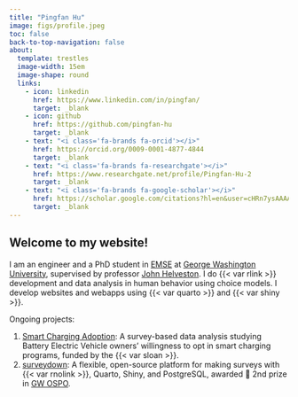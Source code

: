 ```yaml
---
title: "Pingfan Hu"
image: figs/profile.jpeg
toc: false
back-to-top-navigation: false
about:
  template: trestles
  image-width: 15em
  image-shape: round
  links:
    - icon: linkedin
      href: https://www.linkedin.com/in/pingfan/
      target: _blank
    - icon: github
      href: https://github.com/pingfan-hu
      target: _blank
    - text: "<i class='fa-brands fa-orcid'></i>"
      href: https://orcid.org/0009-0001-4877-4844
      target: _blank
    - text: "<i class='fa-brands fa-researchgate'></i>"
      href: https://www.researchgate.net/profile/Pingfan-Hu-2
      target: _blank
    - text: "<i class='fa-brands fa-google-scholar'></i>"
      href: https://scholar.google.com/citations?hl=en&user=cHRn7ysAAAAJ&view_op=list_works&gmla=AOv-ny_SNvl4HxALL_saOPSbgciX2yIEDuqGz8VcwqjeV8_KIsvS3Clzw9UsU0HyvsfVAVgU_yJO2NLq6vLT1IL2
      target: _blank
---
```


## Welcome to my website!

I am an engineer and a PhD student in [EMSE](https://emse.engineering.gwu.edu/) at [George Washington University](https://www.gwu.edu/), supervised by professor [John Helveston](https://www.jhelvy.com). I do {{< var rlink >}} development and data analysis in human behavior using choice models. I develop websites and webapps using {{< var quarto >}} and {{< var shiny >}}.

Ongoing projects:

1. [Smart Charging Adoption](https://sc.pingfanhu.com): A survey-based data analysis studying Battery Electric Vehicle owners' willingness to opt in smart charging programs, funded by the {{< var sloan >}}.
2. [surveydown](https://surveydown.org): A flexible, open-source platform for making surveys with {{< var rnolink >}}, Quarto, Shiny, and PostgreSQL, awarded 🎉 2nd prize in [GW OSPO](https://ospo.gwu.edu/2024-student-open-source-award-winners).
